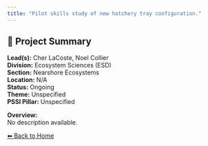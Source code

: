 ```yaml
---
title: "Pilot skills study of new hatchery tray configuration."
---
```


## 🧬 Project Summary

**Lead(s):** Cher LaCoste, Noel Collier  
**Division:** Ecosystem Sciences (ESD)  
**Section:** Nearshore Ecosystems  
**Location:** N/A  
**Status:** Ongoing  
**Theme:** Unspecified  
**PSSI Pillar:** Unspecified  

**Overview:**  
No description available.

[⬅ Back to Home](../index.qmd)
